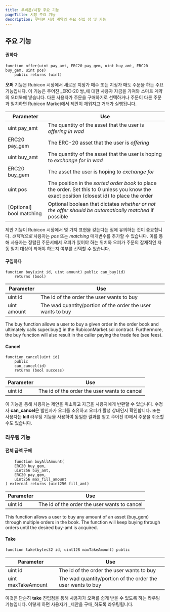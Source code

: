 ```yaml
---
title: 루비콘/시장 주요 기능
pageTitle: 시장 주요 기능
description: 루비콘 시장 계약의 주요 진입 점 및 기능
---
```


## 주요 기능

#### 권하다

```
function offer(uint pay_amt, ERC20 pay_gem, uint buy_amt, ERC20 buy_gem, uint pos) 
    public returns (uint)
```

**오퍼** 기능은 Rubicon 시장에서 새로운 지정가 매수 또는 지정가 매도 주문을 하는 주요 기능입니다. 이 기능은 주어진 _ERC-20 쌍_에 대한 사용자 자금을 가져와 스마트 계약의 오더북에 넣습니다. 다른 사용자가 주문을 구매하기로 선택하거나 주문이 다른 주문과 일치하면 Rubicon Market에서 제안이 채워지고 거래가 실행됩니다.

| Parameter                 | Use                                                                                                                                          |
| ------------------------- | -------------------------------------------------------------------------------------------------------------------------------------------- |
| uint pay\_amt             | The quantity of the asset that the user is _offering in wad_                                                                                 |
| ERC20 pay\_gem            | The ERC-20 asset that the user is _offering_                                                                                                 |
| uint buy\_amt             | The quantity of the asset that the user is hoping to _exchange for in wad_                                                                   |
| ERC20 buy\_gem            | The asset the user is hoping to _exchange for_                                                                                               |
| uint pos                  | The position in the _sorted order book_ to place the order. Set this to 0 unless you know the exact position (closest id) to place the order |
| \[Optional] bool matching | Optional boolean that dictates _whether or not the offer should be automatically matched_ if possible                                        |

제안 기능이 Rubicon 시장에서 몇 가지 표현을 갖는다는 점에 유의하는 것이 중요합니다. _선택적으로_ 사용자는 _pos_ 또는 _matching_ 매개변수를 추가할 수 있습니다. 이를 통해 사용자는 정렬된 주문서에서 오퍼가 있어야 하는 위치와 오퍼가 주문의 잠재적인 자동 일치 대상이 되어야 하는지 여부를 선택할 수 있습니다.

#### 구입하다

```
function buy(uint id, uint amount) public can_buy(id) 
    returns (bool)
```

| Parameter   | Use                                                          |
| ----------- | ------------------------------------------------------------ |
| uint id     | The id of the order the user wants to buy                    |
| uint amount | The wad quantity/portion of the order the user wants to buy  |

The buy function allows a user to buy a given order in the order book and ultimately calls super.buy() in the RubiconMarket.sol contract. Furthermore, the buy function will also result in the caller paying the trade fee (see fees).

#### Cancel

```
function cancel(uint id)
    public
    can_cancel(id)
    returns (bool success)
```

| Parameter | Use                                          |
| --------- | -------------------------------------------- |
| uint id   | The id of the order the user wants to cancel |

이 기능을 통해 사용자는 제안을 취소하고 자금을 사용자에게 반환할 수 있습니다. 수정자 **can\_cancel**은 발신자가 오퍼를 소유하고 오퍼가 활성 상태인지 확인합니다. 또는 사용자는 **kill** 라우팅 기능을 사용하여 동일한 결과를 얻고 주어진 ID에서 주문을 취소할 수도 있습니다.

### 라우팅 기능

#### 전체 금액 구매

```
    function buyAllAmount(
    ERC20 buy_gem,
    uint256 buy_amt,
    ERC20 pay_gem,
    uint256 max_fill_amount
) external returns (uint256 fill_amt)
```

| Parameter | Use                                          |
| --------- | -------------------------------------------- |
| uint id   | The id of the order the user wants to cancel |

This function allows a user to buy any amount of an asset (buy\_gem) through multiple orders in the book. The function will keep buying through orders until the desired buy-amt is acquired.

#### Take

```
function take(bytes32 id, uint128 maxTakeAmount) public
```

| Parameter          | Use                                                          |
| ------------------ | ------------------------------------------------------------ |
| uint id            | The id of the order the user wants to buy                    |
| uint maxTakeAmount | The wad quantity/portion of the order the user wants to buy  |

이것은 단순히 **take** 진입점을 통해 사용자가 오퍼를 쉽게 받을 수 있도록 하는 라우팅 기능입니다. 이렇게 하면 사용자가 _제안을 구매_하도록 라우팅됩니다.